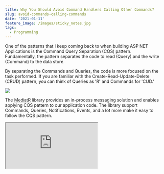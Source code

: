 ```yaml
---
title: Why You Should Avoid Command Handlers Calling Other Commands?
slug: avoid-commands-calling-commands
date: '2021-01-11'
feature_image: /images/sticky_notes.jpg
tags:
  - Programming
---
```

One of the patterns that I keep coming back to when building ASP NET Applications is the Command Query Separation (CQS) pattern. Fundamentally, the pattern separates the code to read (Query) and the write (Command) to the data store.

By separating the Commands and Queries, the code is more focused on the task performed. If you are familiar with the Create-Read-Update-Delete (CRUD) pattern, you can think of Queries as 'R' and Commands for 'CUD.'

![](/images/cqrs_pattern.jpg)

The [MediatR](https://github.com/jbogard/MediatR) library provides an in-process messaging solution and enables applying CQS pattern to our application code. The library support Commands, Queries, Notifications, Events, and a lot more make it easy to follow the CQS pattern.

<iframe src="https://www.youtube.com/embed/XE1w52pNYr8" />

Let's see an example below of a Command handler for creating a new Order in an application.

The `CreateOrderCommand` is issued from the UI to create a new Order. The `CreateOrderHandler` handles this command and creates a new Order in the database, as shown below.

```csharp
public class CreateOrderHandler : IRequestHandler<CreateOrderCommand, Unit>
{
    private readonly IMediator _mediator;
    private readonly OrderContext _context;

    public CreateOrderHandler(IMediator mediator, OrderContext context)
    {
        _mediator = mediator;
        _context = context;
    }

        public async Task<Unit> Handle(
            CreateOrderCommand request, CancellationToken cancellationToken)
    {
        var order = request.ToOrder();

        _context.Order.Add(order);
        await _context.SaveChangesAsync();

        return Unit.Value;
    }
}

```

## The Problem

Now let's say that when a new Order is created, we need to send a notification to the Shipping department and send an Email.

The easiest way to implement this, one might think, is to add in two more commands - `SendShippingNotificationCommand` and `SendOrderEmailCommand` and invoke these commands from the `CreatedOrderHandler` as shown below.

```csharp
public async Task<Unit> Handle(
    CreateOrderCommand request, CancellationToken cancellationToken)
{
    var order = request.ToOrder(rep);

    _context.Order.Add(order);
    await _context.SaveChangesAsync();

    await _mediator.Send(new SendShippingNotificationCommand(order.Id));
    await _mediator.Send(new SendOrderEmailCommand(order.Id));

    return Unit.Value;
}

```

It works for now. As we build the application, let's say there are other code ways to create a new Order. e.g.

_Converting a Quote to an Order_  
_Manual Approval for Quotes that are above a certain price threshold etc._

Now these actions are to be modeled as different Command handlers - `QuoteToOrderHandler`, `ApproveQuotePriceHandler` etc. These handlers can easily read the Quote object and update the necessary properties to make it an Order.

But what about the side effects of creating an order? Sending notification to Shipping and sending an email?

We have to duplicate the calls to send the respective commands in both handlers above and in any more that creates a new order.

More than duplicating the code, we also need to keep track of the business processes to perform any time a new Order is created. It soon becomes a mess and hard to track.

Let's see how we can fix it!

## Raise Domain Events

The problem with the above code is that it is coupling the action and reaction of creating a new Order. We can easily separate this using the concept of Events - Domain Events to be more precise.

When an order is created, we can publish an Event - `OrderCreatedEvent`

```csharp
public class OrderCreatedEvent: INotification
{
    public OrderCreatedEvent(int id)
    {
        Id = id;
    }

    public int Id { get; }
}

```

The handlers where an Order is created is no longer concerned about sending a shipping notification or email or anything else. All it does is to publish an event. This event is a Domain Event and is of importance to the business too.

If you notice the business talk, it will be When an Order is created, send a notification, an email, etc. So modeling our code as well around the event helps decouple these activities.

```csharp
public async Task<Unit> Handle(
    CreateOrderCommand request, CancellationToken cancellationToken)
{
    var order = request.ToOrder(rep);

    _context.Order.Add(order);
    await _context.SaveChangesAsync();

    await _mediator.Publish(new OrderCreatedEvent(order.Id));

      return Unit.Value;
}

```

For these Events, you can create zero or more handlers. The handlers can perform the business processes in reaction to the event.

In the below example, I have a single handler, which then invokes the other actions required when an Order is created.

```csharp
public class OrderCreatedEventHandler: INotificationHandler<OrderCreatedEvent>
{
    public Task Handle(OrderCreatedEvent orderEvent, CancellationToken cancellationToken)
    {
            await _mediator.Send(new SendShippingNotificationCommand(order.Id));
            await _mediator.Send(new SendOrderEmailCommand(order.Id));
    }
}

```

Depending on the application use-case, this can be split into multiple handlers and have each handler perform a specific action. MediatR supports different [Publish strategies](https://github.com/jbogard/MediatR/wiki#publish-strategies) that you can use.

With the code now decoupled using Events, we can raise an `OrderCreatedEvent` any time it happens and be assured that event handlers will invoke all the related business processes. We no longer have to duplicate this logic in multiple command handlers or track all the associated business processes.

So the next time you are invoking a command from another command handler, take a step back and think. Is there a Domain Event that to be extracted here? Raise that event and let that drive the business process associated with that event!

Avoid calling Commands from other Command Handlers!

_**Update:**_ Updated the pattern rightly to be CQS instead of CQRS as rightly pointed out by [David in the comments](http://disq.us/p/2i1jzgl).
